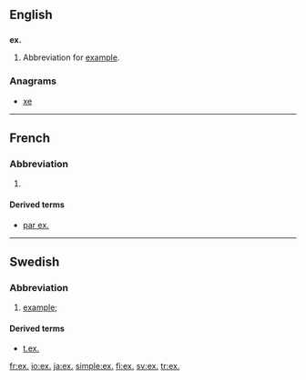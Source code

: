 ==English==

==={{abbreviation-old|en}}===
'''ex.'''

# Abbreviation for [[example]].

===Anagrams===
* [[xe#English|xe]]

----

==French==

===Abbreviation===
{{head|fr|abbreviation}}

# {{abbreviation of|exemple|lang=fr}}

====Derived terms====
* [[par ex.]]

----

==Swedish==

===Abbreviation===
{{head|sv|abbreviation}}

# [[example]]; {{abbreviation of|exempel|lang=sv}}

====Derived terms====
* [[t.ex.]]

[[fr:ex.]]
[[io:ex.]]
[[ja:ex.]]
[[simple:ex.]]
[[fi:ex.]]
[[sv:ex.]]
[[tr:ex.]]